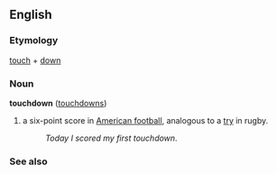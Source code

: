 ==English==
===Etymology===
[[touch]] + [[down]]

===Noun===
'''touchdown''' ([[touchdowns]])

#{{fb}} a six-point score in [[American football]], analogous to a [[try]] in rugby.
#:''Today I scored my first touchdown''.

===See also===
{{Wikipedia}}